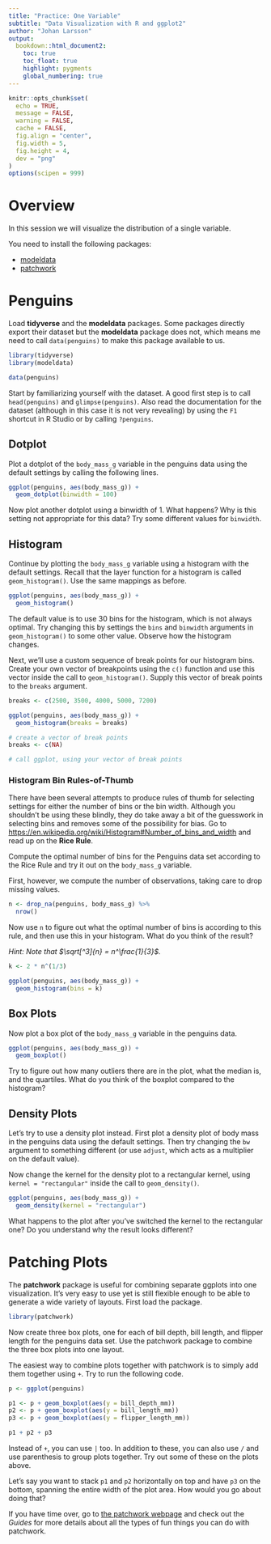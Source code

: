 ```yaml
---
title: "Practice: One Variable"
subtitle: "Data Visualization with R and ggplot2"
author: "Johan Larsson"
output:
  bookdown::html_document2:
    toc: true
    toc_float: true
    highlight: pygments
    global_numbering: true
---
```


```r

knitr::opts_chunk$set(
  echo = TRUE,
  message = FALSE,
  warning = FALSE,
  cache = FALSE,
  fig.align = "center",
  fig.width = 5,
  fig.height = 4,
  dev = "png"
)
options(scipen = 999)
```

# Overview

In this session we will visualize the distribution of a single variable.

You need to install the following packages:

- [modeldata](https://CRAN.R-project.org/package=modeldata)
- [patchwork](https://CRAN.R-project.org/package=patchwork)

# Penguins 

Load **tidyverse** and the **modeldata** packages. Some packages directly
export their dataset but the **modeldata** package does not, which means me
need to call `data(penguins)` to make this package available to us. 

```r
library(tidyverse)
library(modeldata)

data(penguins)
```

Start by familiarizing yourself with the dataset. A good first step is to call
`head(penguins)` and `glimpse(penguins)`. Also read the documentation for the
dataset (although in this case it is not very revealing) by using the `F1`
shortcut in R Studio or by calling `?penguins`.

## Dotplot

Plot a dotplot of the `body_mass_g` variable in the penguins data using the
default settings by calling the following lines.

```r
ggplot(penguins, aes(body_mass_g)) +
  geom_dotplot(binwidth = 100)
```

Now plot another dotplot using a binwidth of 1. What happens? Why is this setting
not appropriate for this data? Try some different values for `binwidth`. 

## Histogram

Continue by plotting the `body_mass_g` variable using a histogram with the default
settings. Recall that the layer function for a histogram is called
`geom_histogram()`. Use the same mappings as before.

```r
ggplot(penguins, aes(body_mass_g)) +
  geom_histogram()
```

The default value is to use 30 bins for the histogram, which is not always
optimal. Try changing this by settings the `bins` and `binwidth` arguments in 
`geom_histogram()` to some other value. Observe how the histogram changes.

Next, we'll use a custom sequence of break points for our
histogram bins. Create your own vector of breakpoints using the
`c()` function and use this vector inside the call to
`geom_histogram()`. Supply this vector of break points to the `breaks`
argument.

```r
breaks <- c(2500, 3500, 4000, 5000, 7200)

ggplot(penguins, aes(body_mass_g)) +
  geom_histogram(breaks = breaks)
```

```r
# create a vector of break points
breaks <- c(NA)

# call ggplot, using your vector of break points
```

### Histogram Bin Rules-of-Thumb

There have been several attempts to produce rules of thumb for selecting
settings for either the number of bins or the bin width. Although you shouldn't
be using these blindly, they do take away a bit of the guesswork in selecting
bins and removes some of the possibility for bias. Go to
<https://en.wikipedia.org/wiki/Histogram#Number_of_bins_and_width> and read up
on the **Rice Rule**.

Compute the optimal number of bins for the Penguins data 
set according to the Rice Rule and try it out on the `body_mass_g` variable.

First, however, we compute the number of observations, taking care to drop
missing values. 

```r
n <- drop_na(penguins, body_mass_g) %>%
  nrow()
```

Now use `n` to figure out what the optimal number of bins is according to this
rule, and then use this in your histogram. What do you think of the result?

*Hint: Note that $\sqrt[^3]{n} = n^\frac{1}{3}$.*

```r
k <- 2 * n^(1/3)
```

```r
ggplot(penguins, aes(body_mass_g)) +
  geom_histogram(bins = k)
```

## Box Plots

Now plot a box plot of the `body_mass_g` variable in the penguins data.

```r
ggplot(penguins, aes(body_mass_g)) +
  geom_boxplot()
```

Try to figure out how many outliers there are in the plot, what the
median is, and the quartiles. What do you think of the boxplot compared
to the histogram?

## Density Plots

Let's try to use a density plot instead. First plot a density plot of body mass
in the penguins data using the default settings. Then try changing the
`bw` argument to something different (or use `adjust`, which acts as a
multiplier on the default value).

Now change the kernel for the density plot to a rectangular kernel,
using `kernel = "rectangular"` inside the call to `geom_density()`.

```r
ggplot(penguins, aes(body_mass_g)) +
  geom_density(kernel = "rectangular")
```

What happens to the plot after you've switched the kernel to the rectangular
one? Do you understand why the result looks different?

# Patching Plots

The **patchwork** package is useful for combining separate ggplots into
one visualization. It's very easy to use yet is still flexible enough
to be able to generate a wide variety of layouts. First load the package.

```r
library(patchwork)
```

Now create three box plots, one for each of bill depth, bill length, and
flipper length for the penguins data set. Use the patchwork package to
combine the three box plots into one layout.

The easiest way to combine plots together with patchwork is to simply
add them together using `+`. Try to run the following code.

```r
p <- ggplot(penguins)

p1 <- p + geom_boxplot(aes(y = bill_depth_mm))
p2 <- p + geom_boxplot(aes(y = bill_length_mm))
p3 <- p + geom_boxplot(aes(y = flipper_length_mm))

p1 + p2 + p3
```

Instead of `+`, you can use `|` too. In addition to these, you can
also use `/` and use parenthesis to group plots together. Try out some of
these on the plots above.

Let's say you want to stack `p1` and `p2` horizontally on top and
have `p3` on the bottom, spanning the entire width of the plot area. How
would you go about doing that?

If you have time over, go to [the patchwork
webpage](https://patchwork.data-imaginist.com/index.html) and check out
the *Guides* for more details about all the types of fun things you
can do with patchwork.
